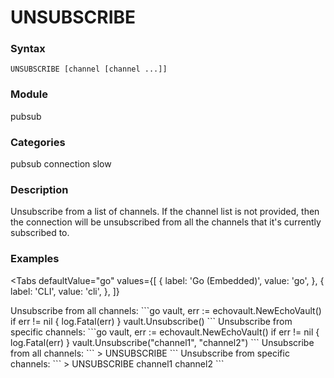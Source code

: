 
# UNSUBSCRIBE

### Syntax
```
UNSUBSCRIBE [channel [channel ...]]
```

### Module
<span className="acl-category">pubsub</span>

### Categories 
<span className="acl-category">pubsub</span>
<span className="acl-category">connection</span>
<span className="acl-category">slow</span>

### Description 
Unsubscribe from a list of channels.
If the channel list is not provided, then the connection will be unsubscribed from all the channels that
it's currently subscribed to.

### Examples

<Tabs
  defaultValue="go"
  values={[
    { label: 'Go (Embedded)', value: 'go', },
    { label: 'CLI', value: 'cli', },
  ]}
>
  <TabItem value="go">
    Unsubscribe from all channels:
    ```go
    vault, err := echovault.NewEchoVault()
    if err != nil {
      log.Fatal(err)
    }
    vault.Unsubscribe()
    ```
    Unsubscribe from specific channels:
    ```go
    vault, err := echovault.NewEchoVault()
    if err != nil {
      log.Fatal(err)
    }
    vault.Unsubscribe("channel1", "channel2")
    ```
  </TabItem>
  <TabItem value="cli">
    Unsubscribe from all channels:
    ```
    > UNSUBSCRIBE
    ```
    Unsubscribe from specific channels:
    ```
    > UNSUBSCRIBE channel1 channel2
    ```
  </TabItem>
</Tabs>
